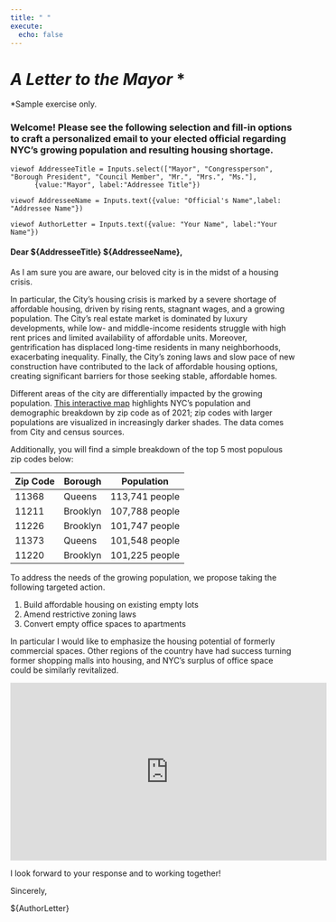 ```yaml
---
title: " "
execute:
  echo: false
---
```


# *A Letter to the Mayor* \*

\*Sample exercise only.

### **Welcome! Please see the following selection and fill-in options to craft a personalized email to your elected official regarding NYC's growing population and resulting housing shortage.**

```ojs
viewof AddresseeTitle = Inputs.select(["Mayor", "Congressperson", "Borough President", "Council Member", "Mr.", "Mrs.", "Ms."], 
      {value:"Mayor", label:"Addressee Title"})
```

```ojs
viewof AddresseeName = Inputs.text({value: "Official's Name",label: "Addressee Name"})
```

```ojs
viewof AuthorLetter = Inputs.text({value: "Your Name", label:"Your Name"})
```

#### Dear \${AddresseeTitle} \${AddresseeName},

As I am sure you are aware, our beloved city is in the midst of a housing crisis.

In particular, the City's housing crisis is marked by a severe shortage of affordable housing, driven by rising rents, stagnant wages, and a growing population. The City's real estate market is dominated by luxury developments, while low- and middle-income residents struggle with high rent prices and limited availability of affordable units. Moreover, gentrification has displaced long-time residents in many neighborhoods, exacerbating inequality. Finally, the City's zoning laws and slow pace of new construction have contributed to the lack of affordable housing options, creating significant barriers for those seeking stable, affordable homes.

Different areas of the city are differentially impacted by the growing population. [This interactive map](https://www.arcgis.com/apps/dashboards/a7560fe23ab4409c8003790fe59d3a52) highlights NYC's population and demographic breakdown by zip code as of 2021; zip codes with larger populations are visualized in increasingly darker shades. The data comes from City and census sources.

Additionally, you will find a simple breakdown of the top 5 most populous zip codes below:

| Zip Code | Borough  | Population     |
|----------|----------|----------------|
| 11368    | Queens   | 113,741 people |
| 11211    | Brooklyn | 107,788 people |
| 11226    | Brooklyn | 101,747 people |
| 11373    | Queens   | 101,548 people |
| 11220    | Brooklyn | 101,225 people |

To address the needs of the growing population, we propose taking the following targeted action.

1.  Build affordable housing on existing empty lots
2.  Amend restrictive zoning laws
3.  Convert empty office spaces to apartments

In particular I would like to emphasize the housing potential of formerly commercial spaces. Other regions of the country have had success turning former shopping malls into housing, and NYC's surplus of office space could be similarly revitalized.

<iframe width="560" height="315" src="https://www.youtube.com/embed/J1GIF6VNipE?si=0Rd-57RAKA_q-YDd" title="YouTube video player" frameborder="0" allow="accelerometer; autoplay; clipboard-write; encrypted-media; gyroscope; picture-in-picture; web-share" referrerpolicy="strict-origin-when-cross-origin" allowfullscreen>

</iframe>

I look forward to your response and to working together!

Sincerely,

\${AuthorLetter}
